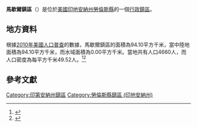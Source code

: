 {{noteTA
|G1=USState
|G2=地名
|G3=Unit
}}
{{Infobox settlement
|official_name            = 馬歇爾鎮區
|native_name = Marshall Township
|settlement_type          = [[行政鎮區|行政鎮區]]
|image_skyline            = 
|imagesize                = 
|image_map                = Map highlighting Marshall Township, Lawrence County, Indiana.svg
|mapsize                  = 250px
|pushpin_map  =USA Indiana
|pushpin_label = 馬歇爾鎮區
|pushpin_label_position   = top
|pushpin_map_caption      = 馬歇爾鎮區在印地安納州的位置
|subdivision_type         = [[世界政區索引|國家]]
|subdivision_type1        = [[美国州份|州份]]
|subdivision_type2        = [[印地安納州行政区划|縣]]
|subdivision_name         = [[美国|美国]]
|subdivision_name1        = [[印地安納州|印地安納州]]
|subdivision_name2        = [[勞倫斯縣_(印地安納州)|勞倫斯縣]]
|elevation_ft             = 495
|elevation_m              = 151
|timezone                 = [[北美东部時區|北美东部時區]]
|area_total_km2           = 94.10
|area_land_km2            = 94.10
|area_water_km2           = 0.00
|area_total_sq_mi         = 
|area_land_sq_mi          = 
|area_water_sq_mi         = 
|population_as_of         = [[2010年美國人口普查|2010]]
|population_footnotes     = 
|population_total         = 4660
|population_density_km2   = auto
|population_density_sq_mi = auto
|utc_offset               = -5
|coordinates              = {{coord|38|56|34|N|86|30|53|W|type:city_region:US-AL_source:GNS-enwiki|display=inline,title}}
| coor_pinpoint           = 
| coordinates_footnotes   = 
|timezone_DST             = EDT
|utc_offset_DST           = -4
|postal_code_type         = [[美國郵區編號|郵區編號]]
|postal_code              = 47420, 47421, 47451, 47462
|area_code                = {{link-en|电话区号812|Area code 812|812}}
|blank_name = [[地名信息系统|GNIS ID]]
|blank_info = 453615
}}
'''馬歇爾鎮區'''（{{lang-en|Marshall Township}}）是位於[[美國|美國]][[印地安納州|印地安納州]][[勞倫斯縣_(印地安納州)|勞倫斯縣]]的一個[[行政鎮區|行政鎮區]]。

== 地方資料 ==
根據[[2010年美國人口普查|2010年美國人口普查]]的數據，馬歇爾鎮區的面積為94.10平方千米，當中陸地面積為94.10平方千米，而水域面積為0.00平方千米。當地共有人口4660人，而人口密度為每平方千米49.52人。<ref name="GR8">{{cite web|url=http://factfinder2.census.gov|publisher=[[美国人口调查局|美国人口调查局]]|accessdate=2011-05-14|title=American FactFinder}}</ref><ref>{{cite web|url=https://www.citypopulation.de/en/usa/indiana/admin/|title=USA: Indiana (Counties and Townships) - City Population}}</ref>

== 參考文獻 ==
{{reflist}}

{{勞倫斯縣 (印地安納州)}}

{{DEFAULTSORT:Marshall Township}}
[[Category:印第安納州鎮區|Category:印第安納州鎮區]]
[[Category:勞倫斯縣鎮區_(印地安納州)|Category:勞倫斯縣鎮區 (印地安納州)]]

{{Indiana-geo-stub}}